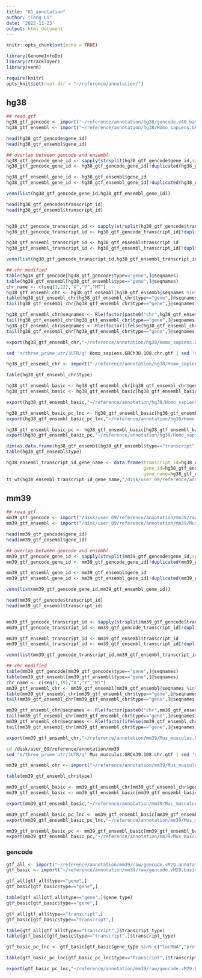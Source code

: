 ```yaml
---
title: "01_annotation"
author: "Tang Li"
date: '2022-11-23'
output: html_document
---
```


```r
knitr::opts_chunk$set(echo = TRUE)

library(GenomeInfoDb)
library(rtracklayer)
library(venn)

require(knitr)
opts_knit$set(root.dir = "~/reference/annotation/")
```

## hg38
```r
## read gtf
hg38_gtf_gencode <- import("~/reference/annotation/hg38/gencode.v40.basic.annotation.gtf")
hg38_gtf_ensembl <- import("~/reference/annotation/hg38/Homo_sapiens.GRCh38.108.gtf")

head(hg38_gtf_gencode$gene_id)
head(hg38_gtf_ensembl$gene_id)

## overlap between gencode and ensembl
hg38_gtf_gencode_gene_id <- sapply(strsplit(hg38_gtf_gencode$gene_id,split = ".",fixed=T),"[",1)
hg38_gtf_gencode_gene_id <- hg38_gtf_gencode_gene_id[!duplicated(hg38_gtf_gencode_gene_id)]

hg38_gtf_ensembl_gene_id <- hg38_gtf_ensembl$gene_id
hg38_gtf_ensembl_gene_id <- hg38_gtf_ensembl_gene_id[!duplicated(hg38_gtf_ensembl_gene_id)]

venn(list(hg38_gtf_gencode_gene_id,hg38_gtf_ensembl_gene_id))

head(hg38_gtf_gencode$transcript_id)
head(hg38_gtf_ensembl$transcript_id)


hg38_gtf_gencode_transcript_id <- sapply(strsplit(hg38_gtf_gencode$transcript_id,split = ".",fixed=T),"[",1)
hg38_gtf_gencode_transcript_id <- hg38_gtf_gencode_transcript_id[!duplicated(hg38_gtf_gencode_transcript_id)]

hg38_gtf_ensembl_transcript_id <- hg38_gtf_ensembl$transcript_id
hg38_gtf_ensembl_transcript_id <- hg38_gtf_ensembl_transcript_id[!duplicated(hg38_gtf_ensembl_transcript_id)]

venn(list(hg38_gtf_gencode_transcript_id,hg38_gtf_ensembl_transcript_id))

## chr modified 
table(hg38_gtf_gencode[hg38_gtf_gencode$type=="gene",]@seqnames)
table(hg38_gtf_ensembl[hg38_gtf_ensembl$type=="gene",]@seqnames)
chr_name <- c(seq(1,22),"X","Y","MT")
hg38_gtf_ensembl_chr <- hg38_gtf_ensembl[hg38_gtf_ensembl@seqnames %in% chr_name,]
table(hg38_gtf_ensembl_chr[hg38_gtf_ensembl_chr$type=="gene",]@seqnames)
tail(hg38_gtf_ensembl_chr[hg38_gtf_ensembl_chr$type=="gene",]@seqnames)

hg38_gtf_ensembl_chr@seqnames <- Rle(factor(paste0("chr",hg38_gtf_ensembl_chr@seqnames),levels = paste0("chr",c(seq(1,22),"X","Y","MT"))))
tail(hg38_gtf_ensembl_chr[hg38_gtf_ensembl_chr$type=="gene",]@seqnames)
hg38_gtf_ensembl_chr@seqnames <- Rle(factor(ifelse(hg38_gtf_ensembl_chr@seqnames=="chrMT","chrM",hg38_gtf_ensembl_chr@seqnames),levels = paste0("chr",c(seq(1,22),"X","Y","M"))))
tail(hg38_gtf_ensembl_chr[hg38_gtf_ensembl_chr$type=="gene",]@seqnames)

export(hg38_gtf_ensembl_chr,"~/reference/annotation/hg38/Homo_sapiens.GRCh38.108.chr.gtf","gtf")
```

```bash
sed 's/three_prime_utr/3UTR/g' Homo_sapiens.GRCh38.108.chr.gtf | sed 's/five_prime_utr/5UTR/g' > Homo_sapiens.GRCh38.108.chr_UTR.gtf 
```

```r

hg38_gtf_ensembl_chr <- import("~/reference/annotation/hg38/Homo_sapiens.GRCh38.108.chr_UTR.gtf")

table(hg38_gtf_ensembl_chr$type)

hg38_gtf_ensembl_basic <- hg38_gtf_ensembl_chr[hg38_gtf_ensembl_chr$gene_id %in% hg38_gtf_gencode_gene_id,]
hg38_gtf_ensembl_basic <- hg38_gtf_ensembl_basic[hg38_gtf_ensembl_basic$transcript_id %in% hg38_gtf_gencode_transcript_id,]

export(hg38_gtf_ensembl_basic,"~/reference/annotation/hg38/Homo_sapiens.GRCh38.108.basic.gtf","gtf")

hg38_gtf_ensembl_basic_pc_lnc <- hg38_gtf_ensembl_basic[hg38_gtf_ensembl_basic$gene_biotype %in% c("lncRNA","protein_coding"),]
export(hg38_gtf_ensembl_basic_pc_lnc,"~/reference/annotation/hg38/Homo_sapiens.GRCh38.108.basic.pc_lnc.gtf","gtf")

hg38_gtf_ensembl_basic_pc <- hg38_gtf_ensembl_basic[hg38_gtf_ensembl_basic$gene_biotype %in% c("protein_coding"),]
export(hg38_gtf_ensembl_basic_pc,"~/reference/annotation/hg38/Homo_sapiens.GRCh38.108.basic.pc.gtf","gtf")

```

```r
dim(as.data.frame(hg38_gtf_ensembl[hg38_gtf_ensembl$type=="transcript",]))
table(hg38_gtf_ensembl$type)

hg38_ensembl_transcript_id_gene_name <- data.frame(transcript_id=hg38_gtf_ensembl[hg38_gtf_ensembl$type=="transcript",]$transcript_id,
                                                   gene_id=hg38_gtf_ensembl[hg38_gtf_ensembl$type=="transcript",]$gene_id,
                                                   gene_name=hg38_gtf_ensembl[hg38_gtf_ensembl$type=="transcript",]$gene_name)
tt_wt(hg38_ensembl_transcript_id_gene_name,"/disk/user_09/reference/annotation/hg38/Homo_sapiens.GRCh38.108.gene_name.txt",col.names = T)
```

## mm39
```r
## read gtf
mm39_gtf_gencode <- import("/disk/user_09/reference/annotation/mm39/raw/gencode.vM29.basic.annotation.gtf")
mm39_gtf_ensembl <- import("/disk/user_09/reference/annotation/mm39/Mus_musculus.GRCm39.108.gtf")

head(mm39_gtf_gencode$gene_id)
head(mm39_gtf_ensembl$gene_id)

## overlap between gencode and ensembl
mm39_gtf_gencode_gene_id <- sapply(strsplit(mm39_gtf_gencode$gene_id,split = ".",fixed=T),"[",1)
mm39_gtf_gencode_gene_id <- mm39_gtf_gencode_gene_id[!duplicated(mm39_gtf_gencode_gene_id)]

mm39_gtf_ensembl_gene_id <- mm39_gtf_ensembl$gene_id
mm39_gtf_ensembl_gene_id <- mm39_gtf_ensembl_gene_id[!duplicated(mm39_gtf_ensembl_gene_id)]

venn(list(mm39_gtf_gencode_gene_id,mm39_gtf_ensembl_gene_id))

head(mm39_gtf_gencode$transcript_id)
head(mm39_gtf_ensembl$transcript_id)


mm39_gtf_gencode_transcript_id <- sapply(strsplit(mm39_gtf_gencode$transcript_id,split = ".",fixed=T),"[",1)
mm39_gtf_gencode_transcript_id <- mm39_gtf_gencode_transcript_id[!duplicated(mm39_gtf_gencode_transcript_id)]

mm39_gtf_ensembl_transcript_id <- mm39_gtf_ensembl$transcript_id
mm39_gtf_ensembl_transcript_id <- mm39_gtf_ensembl_transcript_id[!duplicated(mm39_gtf_ensembl_transcript_id)]

venn(list(mm39_gtf_gencode_transcript_id,mm39_gtf_ensembl_transcript_id))

## chr modified 
table(mm39_gtf_gencode[mm39_gtf_gencode$type=="gene",]@seqnames)
table(mm39_gtf_ensembl[mm39_gtf_ensembl$type=="gene",]@seqnames)
chr_name <- c(seq(1,19),"X","Y","MT")
mm39_gtf_ensembl_chr <- mm39_gtf_ensembl[mm39_gtf_ensembl@seqnames %in% chr_name,]
table(mm39_gtf_ensembl_chr[mm39_gtf_ensembl_chr$type=="gene",]@seqnames)
tail(mm39_gtf_ensembl_chr[mm39_gtf_ensembl_chr$type=="gene",]@seqnames)

mm39_gtf_ensembl_chr@seqnames <- Rle(factor(paste0("chr",mm39_gtf_ensembl_chr@seqnames),levels = paste0("chr",c(seq(1,19),"X","Y","MT"))))
tail(mm39_gtf_ensembl_chr[mm39_gtf_ensembl_chr$type=="gene",]@seqnames)
mm39_gtf_ensembl_chr@seqnames <- Rle(factor(ifelse(mm39_gtf_ensembl_chr@seqnames=="chrMT","chrM",mm39_gtf_ensembl_chr@seqnames),levels = paste0("chr",c(seq(1,19),"X","Y","M"))))
tail(mm39_gtf_ensembl_chr[mm39_gtf_ensembl_chr$type=="gene",]@seqnames)

export(mm39_gtf_ensembl_chr,"~/reference/annotation/mm39/Mus_musculus.GRCm39.108.chr.gtf","gtf")
```

```bash
cd /disk/user_09/reference/annotation/mm39
sed 's/three_prime_utr/3UTR/g' Mus_musculus.GRCm39.108.chr.gtf | sed 's/five_prime_utr/5UTR/g' > Mus_musculus.GRCm39.108.chr_UTR.gtf 
```

```r

mm39_gtf_ensembl_chr <- import("~/reference/annotation/mm39/Mus_musculus.GRCm39.108.chr_UTR.gtf")

table(mm39_gtf_ensembl_chr$type)

mm39_gtf_ensembl_basic <- mm39_gtf_ensembl_chr[mm39_gtf_ensembl_chr$gene_id %in% mm39_gtf_gencode_gene_id,]
mm39_gtf_ensembl_basic <- mm39_gtf_ensembl_basic[mm39_gtf_ensembl_basic$transcript_id %in% mm39_gtf_gencode_transcript_id,]

export(mm39_gtf_ensembl_basic,"~/reference/annotation/mm39/Mus_musculus.GRCm39.108.basic.gtf","gtf")

mm39_gtf_ensembl_basic_pc_lnc <- mm39_gtf_ensembl_basic[mm39_gtf_ensembl_basic$gene_biotype %in% c("lncRNA","protein_coding"),]
export(mm39_gtf_ensembl_basic_pc_lnc,"~/reference/annotation/mm39/Mus_musculus.GRCm39.108.basic.pc_lnc.gtf","gtf")

mm39_gtf_ensembl_basic_pc <- mm39_gtf_ensembl_basic[mm39_gtf_ensembl_basic$gene_biotype %in% c("protein_coding"),]
export(mm39_gtf_ensembl_basic_pc,"~/reference/annotation/mm39/Mus_musculus.GRCm39.108.basic.pc.gtf","gtf")

```

### gencode

```r
gtf_all <- import("~/reference/annotation/mm39/raw/gencode.vM29.annotation.gtf")
gtf_basic <- import("~/reference/annotation/mm39/raw/gencode.vM29.basic.annotation.gtf")

gtf_all[gtf_all$type=="gene",]
gtf_basic[gtf_basic$type=="gene",]

table(gtf_all[gtf_all$type=="gene",]$gene_type)
gtf_basic[gtf_basic$type=="gene",]

gtf_all[gtf_all$type=="transcript",]
gtf_basic[gtf_basic$type=="transcript",]

table(gtf_all[gtf_all$type=="transcript",]$transcript_type)
table(gtf_basic[gtf_basic$type=="transcript",]$transcript_type)

gtf_basic_pc_lnc <- gtf_basic[gtf_basic$gene_type %in% c("lncRNA","protein_coding"),]

table(gtf_basic_pc_lnc[gtf_basic_pc_lnc$type=="transcript",]$transcript_type)

export(gtf_basic_pc_lnc,"~/reference/annotation/mm39/raw/gencode.vM29.basic.annotation.pc_lnc.gtf","gtf")

```

